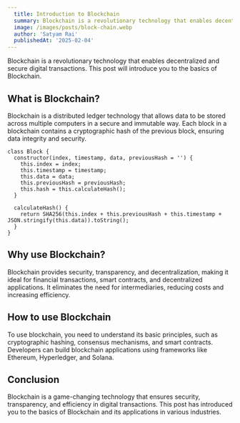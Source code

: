 ```yaml
---
  title: Introduction to Blockchain
  summary: Blockchain is a revolutionary technology that enables decentralized and secure digital transactions. This post will introduce you to the basics of Blockchain.
  image: /images/posts/block-chain.webp
  author: 'Satyam Rai'
  publishedAt: '2025-02-04'
---
```


Blockchain is a revolutionary technology that enables decentralized and secure digital transactions. This post will introduce you to the basics of Blockchain.

## What is Blockchain?

Blockchain is a distributed ledger technology that allows data to be stored across multiple computers in a secure and immutable way. Each block in a blockchain contains a cryptographic hash of the previous block, ensuring data integrity and security.

```
class Block {
  constructor(index, timestamp, data, previousHash = '') {
    this.index = index;
    this.timestamp = timestamp;
    this.data = data;
    this.previousHash = previousHash;
    this.hash = this.calculateHash();
  }

  calculateHash() {
    return SHA256(this.index + this.previousHash + this.timestamp + JSON.stringify(this.data)).toString();
  }
}
```

## Why use Blockchain?

Blockchain provides security, transparency, and decentralization, making it ideal for financial transactions, smart contracts, and decentralized applications. It eliminates the need for intermediaries, reducing costs and increasing efficiency.


## How to use Blockchain

To use blockchain, you need to understand its basic principles, such as cryptographic hashing, consensus mechanisms, and smart contracts. Developers can build blockchain applications using frameworks like Ethereum, Hyperledger, and Solana.


## Conclusion

Blockchain is a game-changing technology that ensures security, transparency, and efficiency in digital transactions. This post has introduced you to the basics of Blockchain and its applications in various industries.
